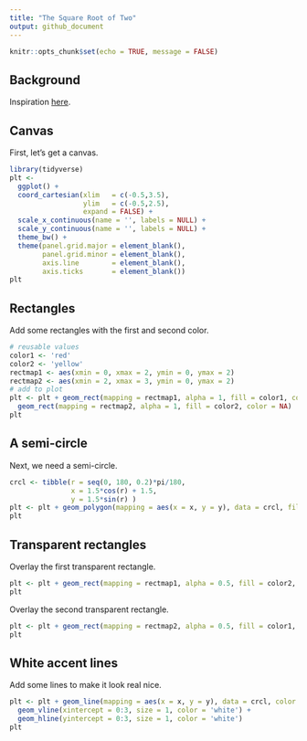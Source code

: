 ```yaml
---
title: "The Square Root of Two"
output: github_document
---
```


```r
knitr::opts_chunk$set(echo = TRUE, message = FALSE)
```

## Background

Inspiration [here](https://americanhistory.si.edu/collections/search/object/nmah_694637).

## Canvas

First, let's get a canvas.

```r
library(tidyverse)
plt <- 
  ggplot() +
  coord_cartesian(xlim   = c(-0.5,3.5),
                  ylim   = c(-0.5,2.5),
                  expand = FALSE) +
  scale_x_continuous(name = '', labels = NULL) +
  scale_y_continuous(name = '', labels = NULL) +
  theme_bw() +
  theme(panel.grid.major = element_blank(),
        panel.grid.minor = element_blank(),
        axis.line        = element_blank(),
        axis.ticks       = element_blank()) 
plt
```


## Rectangles

Add some rectangles with the first and second color.

```r
# reusable values
color1 <- 'red'
color2 <- 'yellow'
rectmap1 <- aes(xmin = 0, xmax = 2, ymin = 0, ymax = 2)
rectmap2 <- aes(xmin = 2, xmax = 3, ymin = 0, ymax = 2)
# add to plot
plt <- plt + geom_rect(mapping = rectmap1, alpha = 1, fill = color1, color = NA) +
  geom_rect(mapping = rectmap2, alpha = 1, fill = color2, color = NA)
plt
```


## A semi-circle

Next, we need a semi-circle.

```r
crcl <- tibble(r = seq(0, 180, 0.2)*pi/180,
               x = 1.5*cos(r) + 1.5,
               y = 1.5*sin(r) )
plt <- plt + geom_polygon(mapping = aes(x = x, y = y), data = crcl, fill = 'gray80') 
plt
```

## Transparent rectangles 

Overlay the first transparent rectangle.

```r
plt <- plt + geom_rect(mapping = rectmap1, alpha = 0.5, fill = color2, color = NA)
plt
```

Overlay the second transparent rectangle.

```r
plt <- plt + geom_rect(mapping = rectmap2, alpha = 0.5, fill = color1, color = NA)
plt
```

## White accent lines

Add some lines to make it look real nice.

```r
plt <- plt + geom_line(mapping = aes(x = x, y = y), data = crcl, color = 'white', size = 1) +
  geom_vline(xintercept = 0:3, size = 1, color = 'white') +
  geom_hline(yintercept = 0:3, size = 1, color = 'white')
plt
```